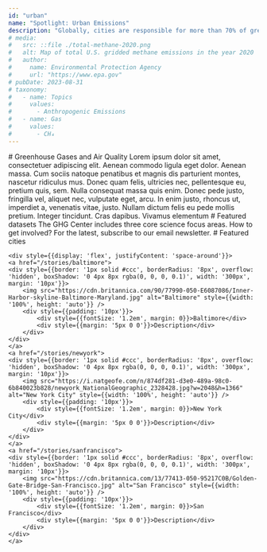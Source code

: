 ```yaml
---
id: "urban"
name: "Spotlight: Urban Emissions"
description: "Globally, cities are responsible for more than 70% of greenhouse gas emissions. Cities have the power to reduce emissions using policies that benegit hte health of their citizens. The U.S. Greenhouse Gas Center welcomes a new set of tools aimed at supporting city decisionmakers."
# media:
#   src: ::file ./total-methane-2020.png
#   alt: Map of total U.S. gridded methane emissions in the year 2020
#   author:
#     name: Environmental Protection Agency
#     url: "https://www.epa.gov"
# pubDate: 2023-08-31
# taxonomy:
#   - name: Topics
#     values:
#       - Anthropogenic Emissions
#   - name: Gas
#     values:
#       - CH₄
---
```




<Block>
    <Prose>
        # Greenhouse Gases and Air Quality
        Lorem ipsum dolor sit amet, consectetuer adipiscing elit. Aenean commodo ligula eget dolor. Aenean massa. Cum sociis natoque penatibus et magnis dis parturient montes, nascetur ridiculus mus. Donec quam felis, ultricies nec, pellentesque eu, pretium quis, sem. Nulla consequat massa quis enim. Donec pede justo, fringilla vel, aliquet nec, vulputate eget, arcu. In enim justo, rhoncus ut, imperdiet a, venenatis vitae, justo. Nullam dictum felis eu pede mollis pretium. Integer tincidunt. Cras dapibus. Vivamus elementum
    </Prose>

</Block>

<Block type="wide">
  <Prose>
        # Featured datasets
        The GHG Center includes three core science focus areas. How to get involved?
        For the latest, subscribe to our email newsletter.
  </Prose>
</Block>
<HomeContent>      
  <Keypoints></Keypoints>
</HomeContent>

<Block>
    <Prose>
        # Featured cities        
    </Prose>
</Block>


    <div style={{display: 'flex', justifyContent: 'space-around'}}>
    <a href="/stories/baltimore">
    <div style={{border: '1px solid #ccc', borderRadius: '8px', overflow: 'hidden', boxShadow: '0 4px 8px rgba(0, 0, 0, 0.1)', width: '300px', margin: '10px'}}>
        <img src="https://cdn.britannica.com/90/77990-050-E6087086/Inner-Harbor-skyline-Baltimore-Maryland.jpg" alt="Baltimore" style={{width: '100%', height: 'auto'}} />
        <div style={{padding: '10px'}}>
            <div style={{fontSize: '1.2em', margin: 0}}>Baltimore</div>
            <div style={{margin: '5px 0 0'}}>Description</div>
        </div>
    </div>
    </a>
    <a href="/stories/newyork">
    <div style={{border: '1px solid #ccc', borderRadius: '8px', overflow: 'hidden', boxShadow: '0 4px 8px rgba(0, 0, 0, 0.1)', width: '300px', margin: '10px'}}>
        <img src="https://i.natgeofe.com/n/874df281-d3e0-489a-98c0-6b840023b828/newyork_NationalGeographic_2328428.jpg?w=2048&h=1366" alt="New York City" style={{width: '100%', height: 'auto'}} />
        <div style={{padding: '10px'}}>
            <div style={{fontSize: '1.2em', margin: 0}}>New York City</div>
            <div style={{margin: '5px 0 0'}}>Description</div>
        </div>
    </div>
    </a>
    <a href="/stories/sanfrancisco">
    <div style={{border: '1px solid #ccc', borderRadius: '8px', overflow: 'hidden', boxShadow: '0 4px 8px rgba(0, 0, 0, 0.1)', width: '300px', margin: '10px'}}>
        <img src="https://cdn.britannica.com/13/77413-050-95217C0B/Golden-Gate-Bridge-San-Francisco.jpg" alt="San Francisco" style={{width: '100%', height: 'auto'}} />
        <div style={{padding: '10px'}}>
            <div style={{fontSize: '1.2em', margin: 0}}>San Francisco</div>
            <div style={{margin: '5px 0 0'}}>Description</div>
        </div>
    </div>
    </a>
</div>


